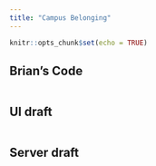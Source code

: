 ```yaml
---
title: "Campus Belonging"
---
```


```r
knitr::opts_chunk$set(echo = TRUE)
```

## Brian's Code
```r

```

## UI draft
```r

```


## Server draft
```r

```

